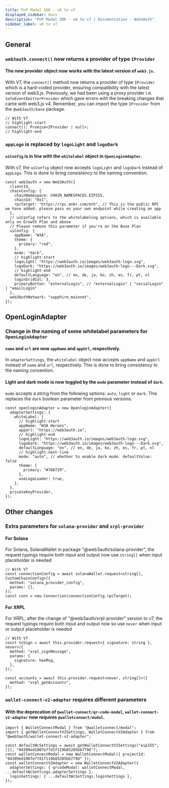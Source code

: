```yaml
---
title: PnP Modal SDK - v6 to v7
displayed_sidebar: docs
description: "PnP Modal SDK - v6 to v7 | Documentation - Web3Auth"
sidebar_label: v6 to v7
---
```


## General

### `web3auth.connect()` now returns a provider of type `IProvider`

#### The new provider object now works with the latest version of `web3.js`.

With V7, the `connect()` method now returns a provider of type `IProvider` which is a hard-coded provider, ensuring compatibility with the latest
version of web3.js. Previously, we had been using a proxy provider i.e. `SafeEventEmitterProvider` which gave errors with the breaking changes that
came with web3.js v4. Remember, you can import the type `IProvider` from the `@web3auth/base` package.

```tsx
// With V7
// highlight-start
connect(): Promise<IProvider | null>;
// highlight-end
```

### `appLogo` is replaced by `logoLight` and `logoDark`

#### `uiConfig` is in line with the `whitelabel` object in `OpenLoginAdapter`.

With v7, the `uiConfig` object now accepts `logoLight` and `logoDark` instead of `appLogo`. This is done to bring consistency to the naming
convention.

```tsx
const web3auth = new Web3Auth({
  clientId,
  chainConfig: {
    chainNamespace: CHAIN_NAMESPACES.EIP155,
    chainId: "0x1",
    rpcTarget: "https://rpc.ankr.com/eth", // This is the public RPC we have added, please pass on your own endpoint while creating an app
  },
  // uiConfig refers to the whitelabeling options, which is available only on Growth Plan and above
  // Please remove this parameter if you're on the Base Plan
  uiConfig: {
    appName: "W3A",
    theme: {
      primary: "red",
    },
    mode: "dark",
    // highlight-start
    logoLight: "https://web3auth.io/images/web3auth-logo.svg",
    logoDark: "https://web3auth.io/images/web3auth-logo---Dark.svg",
    // highlight-end
    defaultLanguage: "en", // en, de, ja, ko, zh, es, fr, pt, nl
    loginGridCol: 3,
    primaryButton: "externalLogin", // "externalLogin" | "socialLogin" | "emailLogin"
  },
  web3AuthNetwork: "sapphire_mainnet",
});
```

## OpenLoginAdapter

### Change in the naming of some whitelabel parameters for `OpenLoginAdapter`

#### `name` and `url` are now `appName` and `appUrl`, respectively.

In `adapterSettings`, the `whitelabel` object now accepts `appName` and `appUrl` instead of `name` and `url`, respectively. This is done to bring
consistency to the naming convention.

#### Light and dark mode is now toggled by the `mode` parameter instead of `dark`.

`mode` accepts a string from the following options: `auto`, `light` or `dark`. This replaces the `dark` boolean parameter from previous versions.

```tsx
const openloginAdapter = new OpenloginAdapter({
  adapterSettings: {
    whiteLabel: {
      // highlight-start
      appName: "W3A Heroes",
      appUrl: "https://web3auth.io",
      // highlight-end
      logoLight: "https://web3auth.io/images/web3auth-logo.svg",
      logoDark: "https://web3auth.io/images/web3auth-logo---Dark.svg",
      defaultLanguage: "en", // en, de, ja, ko, zh, es, fr, pt, nl
      // highlight-next-line
      mode: "auto", // whether to enable dark mode. defaultValue: false
      theme: {
        primary: "#768729",
      },
      useLogoLoader: true,
    },
  },
  privateKeyProvider,
});
```

## Other changes

### Extra parameters for `solana-provider` and `xrpl-provider`

#### For Solana

For Solana, SolanaWallet in package "@web3auth/solana-provider", the request typings require both input and output now use `string[]` when input
placeholder is needed

```tsx
// With V7
const connectionConfig = await solanaWallet.request<string[], CustomChainConfig>({
  method: "solana_provider_config",
  params: [],
});
const conn = new Connection(connectionConfig.rpcTarget);
```

#### For XRPL

For XRPL, after the change of "@web3auth/xrpl-provider" version to v7, the request typings require both input and output now so use `never` when input
or output placeholder is needed

```tsx
// With V7
const txSign = await this.provider.request<{ signature: string }, never>({
  method: "xrpl_signMessage",
  params: {
    signature: hexMsg,
  },
});

const accounts = await this.provider.request<never, string[]>({
  method: "xrpl_getAccounts",
});
```

### `wallet-connect-v2-adapter` requires different parameters

#### With the deprecation of `@wallet-connect/qr-code-modal`, `wallet-connect-v2-adapter` now requires `@walletconnect/modal`.

```tsx
import { WalletConnectModal } from "@walletconnect/modal";
import { getWalletConnectV2Settings, WalletConnectV2Adapter } from "@web3auth/wallet-connect-v2-adapter";

const defaultWcSettings = await getWalletConnectV2Settings("eip155", [1], "04309ed1007e77d1f119b85205bb779d");
const walletConnectModal = new WalletConnectModal({ projectId: "04309ed1007e77d1f119b85205bb779d" });
const walletConnectV2Adapter = new WalletConnectV2Adapter({
  adapterSettings: { qrcodeModal: walletConnectModal, ...defaultWcSettings.adapterSettings },
  loginSettings: { ...defaultWcSettings.loginSettings },
});
```
